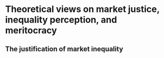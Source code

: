# Theoretical views on market justice, inequality perception, and meritocracy

## The justification of market inequality

